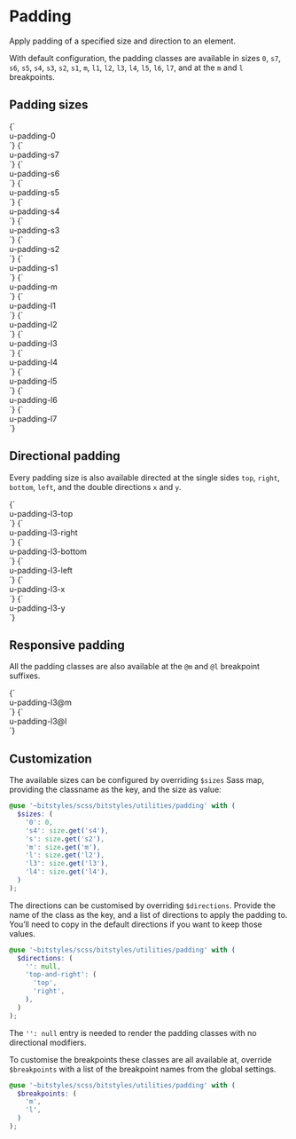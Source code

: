 
<Meta title="Utilities/padding" />

# Padding

Apply padding of a specified size and direction to an element.

With default configuration, the padding classes are available in sizes  `0`, `s7`, `s6`, `s5`, `s4`, `s3`, `s2`, `s1`, `m`, `l1`, `l2`, `l3`, `l4`, `l5`, `l6`, `l7`, and at the `m` and `l` breakpoints.

## Padding sizes

<Canvas>
  <Story name="padding-0">
    {`
      <div class="u-bg-brand-2 u-padding-m">
        <div class="u-bg-grayscale-light-3 u-padding-0">u-padding-0</div>
      </div>
    `}
  </Story>
  <Story name="padding-s7">
    {`
      <div class="u-bg-brand-2 u-padding-m">
        <div class="u-bg-grayscale-light-3 u-padding-s7">u-padding-s7</div>
      </div>
    `}
  </Story>
  <Story name="padding-s6">
    {`
      <div class="u-bg-brand-2 u-padding-m">
        <div class="u-bg-grayscale-light-3 u-padding-s6">u-padding-s6</div>
      </div>
    `}
  </Story>
  <Story name="padding-s5">
    {`
      <div class="u-bg-brand-2 u-padding-m">
        <div class="u-bg-grayscale-light-3 u-padding-s5">u-padding-s5</div>
      </div>
    `}
  </Story>
  <Story name="padding-s4">
    {`
      <div class="u-bg-brand-2 u-padding-m">
        <div class="u-bg-grayscale-light-3 u-padding-s4">u-padding-s4</div>
      </div>
    `}
  </Story>
  <Story name="padding-s3">
    {`
      <div class="u-bg-brand-2 u-padding-m">
        <div class="u-bg-grayscale-light-3 u-padding-s3">u-padding-s3</div>
      </div>
    `}
  </Story>
  <Story name="padding-s2">
    {`
      <div class="u-bg-brand-2 u-padding-m">
        <div class="u-bg-grayscale-light-3 u-padding-s2">u-padding-s2</div>
      </div>
    `}
  </Story>
  <Story name="padding-s1">
    {`
      <div class="u-bg-brand-2 u-padding-m">
        <div class="u-bg-grayscale-light-3 u-padding-s1">u-padding-s1</div>
      </div>
    `}
  </Story>
  <Story name="padding-m">
    {`
      <div class="u-bg-brand-2 u-padding-m">
        <div class="u-bg-grayscale-light-3 u-padding-m">u-padding-m</div>
      </div>
    `}
  </Story>
  <Story name="padding-l1">
    {`
      <div class="u-bg-brand-2 u-padding-m">
        <div class="u-bg-grayscale-light-3 u-padding-l1">u-padding-l1</div>
      </div>
    `}
  </Story>
  <Story name="padding-l2">
    {`
      <div class="u-bg-brand-2 u-padding-m">
        <div class="u-bg-grayscale-light-3 u-padding-l2">u-padding-l2</div>
      </div>
    `}
  </Story>
  <Story name="padding-l3">
    {`
      <div class="u-bg-brand-2 u-padding-m">
        <div class="u-bg-grayscale-light-3 u-padding-l3">u-padding-l3</div>
      </div>
    `}
  </Story>
  <Story name="padding-l4">
    {`
      <div class="u-bg-brand-2 u-padding-m">
        <div class="u-bg-grayscale-light-3 u-padding-l4">u-padding-l4</div>
      </div>
    `}
  </Story>
  <Story name="padding-l5">
    {`
      <div class="u-bg-brand-2 u-padding-m">
        <div class="u-bg-grayscale-light-3 u-padding-l5">u-padding-l5</div>
      </div>
    `}
  </Story>
  <Story name="padding-l6">
    {`
      <div class="u-bg-brand-2 u-padding-m">
        <div class="u-bg-grayscale-light-3 u-padding-l6">u-padding-l6</div>
      </div>
    `}
  </Story>
  <Story name="padding-l7">
    {`
      <div class="u-bg-brand-2 u-padding-m">
        <div class="u-bg-grayscale-light-3 u-padding-l7">u-padding-l7</div>
      </div>
    `}
  </Story>
</Canvas>

## Directional padding

Every padding size is also available directed at the single sides `top`, `right`, `bottom`, `left`, and the double directions `x` and `y`.

<Canvas>
  <Story id="utilities-padding--padding-l3" />
  <Story name="padding-l3-top">
    {`
      <div class="u-bg-brand-2 u-padding-m">
        <div class="u-bg-grayscale-light-3 u-padding-l3-top">u-padding-l3-top</div>
      </div>
    `}
  </Story>
  <Story name="padding-l3-right">
    {`
      <div class="u-bg-brand-2 u-padding-m">
        <div class="u-bg-grayscale-light-3 u-padding-l3-right">u-padding-l3-right</div>
      </div>
    `}
  </Story>
  <Story name="padding-l3-bottom">
    {`
      <div class="u-bg-brand-2 u-padding-m">
        <div class="u-bg-grayscale-light-3 u-padding-l3-bottom">u-padding-l3-bottom</div>
      </div>
    `}
  </Story>
  <Story name="padding-l3-left">
    {`
      <div class="u-bg-brand-2 u-padding-m">
        <div class="u-bg-grayscale-light-3 u-padding-l3-left">u-padding-l3-left</div>
      </div>
    `}
  </Story>
  <Story name="padding-l3-x">
    {`
      <div class="u-bg-brand-2 u-padding-m">
        <div class="u-bg-grayscale-light-3 u-padding-l3-x">u-padding-l3-x</div>
      </div>
    `}
  </Story>
  <Story name="padding-l3-y">
    {`
      <div class="u-bg-brand-2 u-padding-m">
        <div class="u-bg-grayscale-light-3 u-padding-l3-y">u-padding-l3-y</div>
      </div>
    `}
  </Story>
</Canvas>

## Responsive padding

All the padding classes are also available at the `@m` and `@l` breakpoint suffixes.

<Canvas>
  <Story name="padding-l3@m">
    {`
      <div class="u-bg-brand-2 u-padding-m">
        <div class="u-bg-grayscale-light-3 u-padding-l3@m">u-padding-l3@m</div>
      </div>
    `}
  </Story>
  <Story name="padding-l3@l">
    {`
      <div class="u-bg-brand-2 u-padding-m">
        <div class="u-bg-grayscale-light-3 u-padding-l3@l">u-padding-l3@l</div>
      </div>
    `}
  </Story>
</Canvas>

## Customization

The available sizes can be configured by overriding `$sizes` Sass map, providing the classname as the key, and the size as value:

```scss
@use '~bitstyles/scss/bitstyles/utilities/padding' with (
  $sizes: (
    '0': 0,
    's4': size.get('s4'),
    's': size.get('s2'),
    'm': size.get('m'),
    'l': size.get('l2'),
    'l3': size.get('l3'),
    'l4': size.get('l4'),
  )
);
```

The directions can be customised by overriding `$directions`. Provide the name of the class as the key, and a list of directions to apply the padding to. You’ll need to copy in the default directions if you want to keep those values.

```scss
@use '~bitstyles/scss/bitstyles/utilities/padding' with (
  $directions: (
    '': null,
    'top-and-right': (
      'top',
      'right',
    ),
  )
);
```

The `'': null` entry is needed to render the padding classes with no directional modifiers.

To customise the breakpoints these classes are all available at, override `$breakpoints` with a list of the breakpoint names from the global settings.

```scss
@use '~bitstyles/scss/bitstyles/utilities/padding' with (
  $breakpoints: (
    'm',
    'l',
  )
);
```
